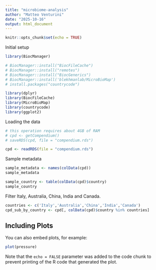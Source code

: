 ```yaml
---
title: "microbiome-analysis"
author: "Matteo Venturini"
date: "2025-10-16"
output: html_document
---
```


```r
knitr::opts_chunk$set(echo = TRUE)
```

Initial setup 

```r
library(BiocManager)

# BiocManager::install("BiocFileCache")
# BiocManager::install("remotes")
# BiocManager::install("BiocGenerics")
# BiocManager::install('blekhmanlab/MicroBioMap')
# install.packages("countrycode")

library(dplyr)
library(BiocFileCache)
library(MicroBioMap)
library(countrycode)
library(ggplot2)

```

Loading the data

```r
# this operation requires about 4GB of RAM
# cpd <- getCompendium()
# saveRDS(cpd, file = "compendium.rds")

cpd <- readRDS(file = "compendium.rds")
```


Sample metadata 

```r
sample_metadata <- names(colData(cpd))
sample_metadata

sample_country <- table(colData(cpd)$country)
sample_country

```


Filter Italy, Australia, China, India and Canada.

```r
countries <- c('Italy','Australia','China','India','Canada')
cpd_sub_by_country <- cpd[, colData(cpd)$country %in% countries]

```




## Including Plots

You can also embed plots, for example:

```r
plot(pressure)
```

Note that the `echo = FALSE` parameter was added to the code chunk to prevent printing of the R code that generated the plot.
